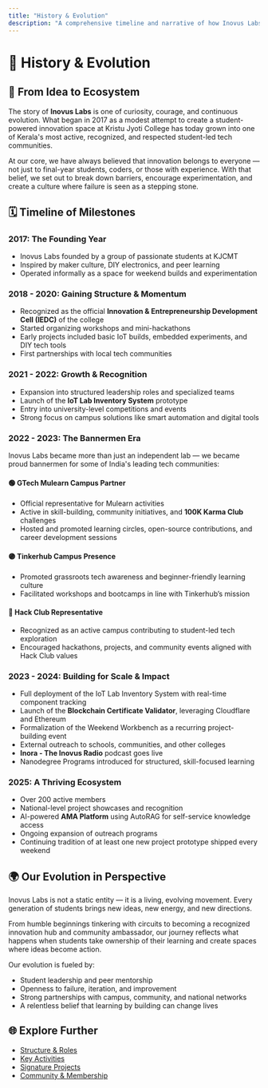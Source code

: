 ```yaml
---
title: "History & Evolution"
description: "A comprehensive timeline and narrative of how Inovus Labs evolved from a small group of curious students into a recognized student-led innovation ecosystem, including our role as bannermen for national tech communities."
---
```


# 📜 History & Evolution

## 🚀 From Idea to Ecosystem

The story of **Inovus Labs** is one of curiosity, courage, and continuous evolution. What began in 2017 as a modest attempt to create a student-powered innovation space at Kristu Jyoti College has today grown into one of Kerala's most active, recognized, and respected student-led tech communities.

At our core, we have always believed that innovation belongs to everyone — not just to final-year students, coders, or those with experience. With that belief, we set out to break down barriers, encourage experimentation, and create a culture where failure is seen as a stepping stone.

## 🗓 Timeline of Milestones

### **2017**: The Founding Year

- Inovus Labs founded by a group of passionate students at KJCMT
- Inspired by maker culture, DIY electronics, and peer learning
- Operated informally as a space for weekend builds and experimentation

### **2018 - 2020**: Gaining Structure & Momentum

- Recognized as the official **Innovation & Entrepreneurship Development Cell (IEDC)** of the college
- Started organizing workshops and mini-hackathons
- Early projects included basic IoT builds, embedded experiments, and DIY tech tools
- First partnerships with local tech communities

### **2021 - 2022**: Growth & Recognition

- Expansion into structured leadership roles and specialized teams
- Launch of the **IoT Lab Inventory System** prototype
- Entry into university-level competitions and events
- Strong focus on campus solutions like smart automation and digital tools

### **2022 - 2023**: The Bannermen Era

Inovus Labs became more than just an independent lab — we became proud bannermen for some of India's leading tech communities:

#### 🟢 **GTech Mulearn Campus Partner**

- Official representative for Mulearn activities
- Active in skill-building, community initiatives, and **100K Karma Club** challenges
- Hosted and promoted learning circles, open-source contributions, and career development sessions

#### 🟣 **Tinkerhub Campus Presence**

- Promoted grassroots tech awareness and beginner-friendly learning culture
- Facilitated workshops and bootcamps in line with Tinkerhub’s mission

#### 🔴 **Hack Club Representative**

- Recognized as an active campus contributing to student-led tech exploration
- Encouraged hackathons, projects, and community events aligned with Hack Club values

### **2023 - 2024**: Building for Scale & Impact

- Full deployment of the IoT Lab Inventory System with real-time component tracking
- Launch of the **Blockchain Certificate Validator**, leveraging Cloudflare and Ethereum
- Formalization of the Weekend Workbench as a recurring project-building event
- External outreach to schools, communities, and other colleges
- **Inora - The Inovus Radio** podcast goes live
- Nanodegree Programs introduced for structured, skill-focused learning

### **2025**: A Thriving Ecosystem

- Over 200 active members
- National-level project showcases and recognition
- AI-powered **AMA Platform** using AutoRAG for self-service knowledge access
- Ongoing expansion of outreach programs
- Continuing tradition of at least one new project prototype shipped every weekend

## 🌍 Our Evolution in Perspective

Inovus Labs is not a static entity — it is a living, evolving movement. Every generation of students brings new ideas, new energy, and new directions.

From humble beginnings tinkering with circuits to becoming a recognized innovation hub and community ambassador, our journey reflects what happens when students take ownership of their learning and create spaces where ideas become action.

Our evolution is fueled by:

- Student leadership and peer mentorship
- Openness to failure, iteration, and improvement
- Strong partnerships with campus, community, and national networks
- A relentless belief that learning by building can change lives

## 🌐 Explore Further

- [Structure & Roles](./4-structure-roles)
- [Key Activities](./5-key-activities)
- [Signature Projects](./6-signature-projects)
- [Community & Membership](./8-community)